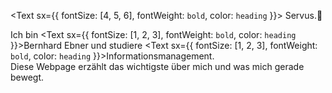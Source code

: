 <Text sx={{ fontSize: [4, 5, 6], fontWeight: `bold`, color: `heading` }}>
  Servus.👋
</Text>

Ich bin <Text sx={{ fontSize: [1, 2, 3], fontWeight: `bold`, color: `heading` }}>Bernhard Ebner</Text> und studiere <Text sx={{ fontSize: [1, 2, 3], fontWeight: `bold`, color: `heading` }}>Informationsmanagement</Text>.<br/>
Diese Webpage erzählt das wichtigste über mich und was mich gerade bewegt.